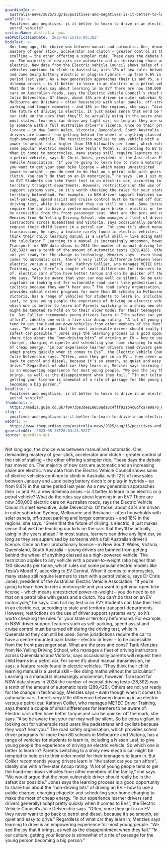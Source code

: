 ```yaml
---
guardianId: >-
  australia-news/2025/aug/16/positives-and-negatives-is-it-better-to-learn-to-drive-in-an-electric-or-a-petrol-vehicle
webTitle: >-
  Positives and negatives: is it better to learn to drive in an electric or a
  petrol vehicle?
sectionName: Australia news
webPublicationDate: '2025-08-15T15:00:38Z'
bodyText: >-
  Not long ago, the choice was between manual and automatic. One, demanding
  mastery of gear stick, accelerator and clutch – greater control at the risk of
  stalling – the other offering a simpler ride. These days the debate has moved
  on. The majority of new cars are automatic and an increasing share are
  electric. New data from the Electric Vehicle Council shows sales of electric
  vehicles continue to climb in Australia, with 12% of new sales between January
  and June being battery electric or plug-in hybrids – up from 9.6% in the same
  period last year. As a new generation approaches their Ls and Ps, a new
  dilemma arises – is it better to learn in an electric or a petrol vehicle?
  What do the rules say about learning in an EV? There are now 350,000 electric
  cars on Australian roads, says the Electric Vehicle Council’s chief executive,
  Julie Delvecchio. Of those, about 43% are driven in outer suburban Sydney,
  Melbourne and Brisbane – often households with solar panels, off-street
  parking and longer commutes – and 18% in the regions, she says. “Given that
  the future of driving is electric, it just makes sense that we’d be teaching
  our kids on the cars that they’ll be actually using in the years ahead.” In
  most states, learners can drive any light car, so long as they are supervised
  by someone with a full Australian driver’s licence. Once on their probationary
  licence – in New South Wales, Victoria, Queensland, South Australia – young
  drivers are banned from getting behind the wheel of anything classed as a
  high-powered vehicle. The restriction applies to any vehicle with a
  power-to-weight ratio higher than 130 kilowatts per tonne, which rules out
  some popular electric models like Tesla’s Model Y, according to EV Central.
  When it comes to motorcycles, many states still require learners to start with
  a petrol vehicle, says Dr Chris Jones, president of the Australian Electric
  Vehicle Association. “If you’re going to learn how to ride a motorcycle and
  you want to get your open bike license – which means unrestricted
  power-to-weight – you do need to do that on a petrol bike with gears and a
  clutch. You can’t do that on an EV motorcycle,” he says. Can I sit my test in
  an EV? Students can take their test in an electric car, according to state and
  territory transport departments. However, restrictions on the use of driver
  support systems vary, so it’s worth checking the rules for your state or
  territory beforehand. For example, in NSW driver support features such as
  self-parking, speed assist and cruise control must be turned off during the
  driving test, while in Queensland they can still be used. Some jurisdictions
  require the car to have a centre-mounted park brake – electric or lever – to
  be accessible from the front passenger seat. What are the pros and cons? Tarik
  Menzies from No Yelling Driving School, who manages a fleet of driving
  instructors across Queensland and Victoria, says occasionally parents will
  request their child learns in a petrol car. For some it’s about manual
  transmission, he says, a feature rarely found in electric vehicles. “They
  think their child learning manual is a useful skill – like doing maths without
  the calculator.” Learning in a manual is increasingly uncommon, however.
  Transport for NSW data shows in 2024 the number of manual driving tests
  (28,392) was a tenth of the amount of automatic tests (289,426). Others are
  not yet ready for the change in technology, Menzies says – even though when it
  comes to automatic cars, there’s very little difference between learning in an
  electric versus a petrol car. Kathryn Collier, who manages METEC Driver
  Training, says there’s a couple of small differences for learners to be aware
  of. Electric cars often have better torque and can be quicker off the mark,
  she says. “Also be aware that your car may well be silent. So be extra
  vigilant in looking out for vulnerable road users like pedestrians and
  cyclists because they won’t hear you.” The road safety organisation, which
  provides school driver programs for more than 80 schools in Melbourne and
  Victoria, has a range of vehicles for students to learn in, including a Nissan
  Leaf, to give young people the experience of driving an electric vehicle. So
  which one is better to learn in? Parents switching to a shiny new electric car
  might be tempted to hold on to their older model for their teenagers to learn
  in. But Collier recommends young drivers learn in “the safest car you can
  afford”, ideally one with a five-star Ancap rating. “A lot of young people
  tend to get the hand-me-down vehicles from other members of the family,” she
  says. “We would argue that the most vulnerable driver should really be in the
  safest car possible.” Jones says the learning process is a good opportunity to
  share tips about the “non-driving bits” of driving an EV – how to use a public
  charger, charging etiquette and scheduling your home charging to make the most
  of cheap energy. “In our experience learner drivers (and drivers generally)
  adapt pretty quickly when it comes to EVs”, the Electric Vehicle Council’s
  Julie Delvecchio says. “Often, once they get in an EV … they never want to go
  back to petrol and diesel, because it’s so smooth, so quiet and easy to
  drive.” Regardless of what car they learn in, Menzies says learning to drive
  is an empowering experience for most young people. “We see the joy that it
  brings, as well as the disappointment when they fail.” “In our culture,
  getting your licence is somewhat of a rite of passage for the young person
  becoming a big person.”
headline: >-
  Positives and negatives: is it better to learn to drive in an electric or a
  petrol vehicle?
thumbnail: >-
  https://media.guim.co.uk/f8473be3dee1e050ad10c4fff921b4c0dfca7e09/0_0_2500_2000/500.jpg
slug: >-
  positives-and-negatives-is-it-better-to-learn-to-drive-in-an-electric-or-a-petrol-vehicle
webUrl: >-
  https://www.theguardian.com/australia-news/2025/aug/16/positives-and-negatives-is-it-better-to-learn-to-drive-in-an-electric-or-a-petrol-vehicle
generatedAt: '2025-08-28T20:04:23.922Z'
source: guardian-api
---
```

Not long ago, the choice was between manual and automatic. One, demanding mastery of gear stick, accelerator and clutch – greater control at the risk of stalling – the other offering a simpler ride. These days the debate has moved on. The majority of new cars are automatic and an increasing share are electric. New data from the Electric Vehicle Council shows sales of electric vehicles continue to climb in Australia, with 12% of new sales between January and June being battery electric or plug-in hybrids – up from 9.6% in the same period last year. As a new generation approaches their Ls and Ps, a new dilemma arises – is it better to learn in an electric or a petrol vehicle? What do the rules say about learning in an EV? There are now 350,000 electric cars on Australian roads, says the Electric Vehicle Council’s chief executive, Julie Delvecchio. Of those, about 43% are driven in outer suburban Sydney, Melbourne and Brisbane – often households with solar panels, off-street parking and longer commutes – and 18% in the regions, she says. “Given that the future of driving is electric, it just makes sense that we’d be teaching our kids on the cars that they’ll be actually using in the years ahead.” In most states, learners can drive any light car, so long as they are supervised by someone with a full Australian driver’s licence. Once on their probationary licence – in New South Wales, Victoria, Queensland, South Australia – young drivers are banned from getting behind the wheel of anything classed as a high-powered vehicle. The restriction applies to any vehicle with a power-to-weight ratio higher than 130 kilowatts per tonne, which rules out some popular electric models like Tesla’s Model Y, according to EV Central. When it comes to motorcycles, many states still require learners to start with a petrol vehicle, says Dr Chris Jones, president of the Australian Electric Vehicle Association. “If you’re going to learn how to ride a motorcycle and you want to get your open bike license – which means unrestricted power-to-weight – you do need to do that on a petrol bike with gears and a clutch. You can’t do that on an EV motorcycle,” he says. Can I sit my test in an EV? Students can take their test in an electric car, according to state and territory transport departments. However, restrictions on the use of driver support systems vary, so it’s worth checking the rules for your state or territory beforehand. For example, in NSW driver support features such as self-parking, speed assist and cruise control must be turned off during the driving test, while in Queensland they can still be used. Some jurisdictions require the car to have a centre-mounted park brake – electric or lever – to be accessible from the front passenger seat. What are the pros and cons? Tarik Menzies from No Yelling Driving School, who manages a fleet of driving instructors across Queensland and Victoria, says occasionally parents will request their child learns in a petrol car. For some it’s about manual transmission, he says, a feature rarely found in electric vehicles. “They think their child learning manual is a useful skill – like doing maths without the calculator.” Learning in a manual is increasingly uncommon, however. Transport for NSW data shows in 2024 the number of manual driving tests (28,392) was a tenth of the amount of automatic tests (289,426). Others are not yet ready for the change in technology, Menzies says – even though when it comes to automatic cars, there’s very little difference between learning in an electric versus a petrol car. Kathryn Collier, who manages METEC Driver Training, says there’s a couple of small differences for learners to be aware of. Electric cars often have better torque and can be quicker off the mark, she says. “Also be aware that your car may well be silent. So be extra vigilant in looking out for vulnerable road users like pedestrians and cyclists because they won’t hear you.” The road safety organisation, which provides school driver programs for more than 80 schools in Melbourne and Victoria, has a range of vehicles for students to learn in, including a Nissan Leaf, to give young people the experience of driving an electric vehicle. So which one is better to learn in? Parents switching to a shiny new electric car might be tempted to hold on to their older model for their teenagers to learn in. But Collier recommends young drivers learn in “the safest car you can afford”, ideally one with a five-star Ancap rating. “A lot of young people tend to get the hand-me-down vehicles from other members of the family,” she says. “We would argue that the most vulnerable driver should really be in the safest car possible.” Jones says the learning process is a good opportunity to share tips about the “non-driving bits” of driving an EV – how to use a public charger, charging etiquette and scheduling your home charging to make the most of cheap energy. “In our experience learner drivers (and drivers generally) adapt pretty quickly when it comes to EVs”, the Electric Vehicle Council’s Julie Delvecchio says. “Often, once they get in an EV … they never want to go back to petrol and diesel, because it’s so smooth, so quiet and easy to drive.” Regardless of what car they learn in, Menzies says learning to drive is an empowering experience for most young people. “We see the joy that it brings, as well as the disappointment when they fail.” “In our culture, getting your licence is somewhat of a rite of passage for the young person becoming a big person.”
